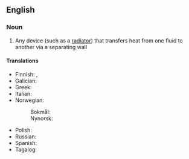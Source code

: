 ==English==

===Noun===
{{wikipedia}}
{{en-noun}}

# {{lb|en|physics}} Any device (such as a [[radiator]]) that transfers heat from one fluid to another via a separating wall

====Translations====
{{trans-top|device for transferring heat}}
* Finnish: {{t|fi|lämmönvaihdin}}, {{t|fi|lämmönsiirrin}}
* Galician: {{t|gl|intercambiador de calor|m}}
* Greek: {{t|el|εναλλάκτης θερμότητας|m}}
* Italian: {{t|it|scambiatore di calore|m}}
* Norwegian:
*: Bokmål: {{t|nb|varmeveksler|m}}
*: Nynorsk: {{t|nn|varmevekslar|m}}
{{trans-mid}}
* Polish: {{t+|pl|wymiennik ciepła|m}}
* Russian: {{t+|ru|теплообме́нник|m}}
* Spanish: {{t|es|intercambiador de calor|m}}
* Tagalog: {{t|tl|pampalitang-init}}
{{trans-bottom}}
